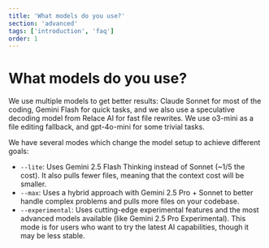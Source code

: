 ```yaml
---
title: 'What models do you use?'
section: 'advanced'
tags: ['introduction', 'faq']
order: 1
---
```


# What models do you use?

We use multiple models to get better results: Claude Sonnet for most of the coding, Gemini Flash for quick tasks, and we also use a speculative decoding model from Relace AI for fast file rewrites. We use o3-mini as a file editing fallback, and gpt-4o-mini for some trivial tasks.

We have several modes which change the model setup to achieve different goals:

- `--lite`: Uses Gemini 2.5 Flash Thinking instead of Sonnet (~1/5 the cost). It also pulls fewer files, meaning that the context cost will be smaller.
- `--max`: Uses a hybrid approach with Gemini 2.5 Pro + Sonnet to better handle complex problems and pulls more files on your codebase.
- `--experimental`: Uses cutting-edge experimental features and the most advanced models available (like Gemini 2.5 Pro Experimental). This mode is for users who want to try the latest AI capabilities, though it may be less stable.
